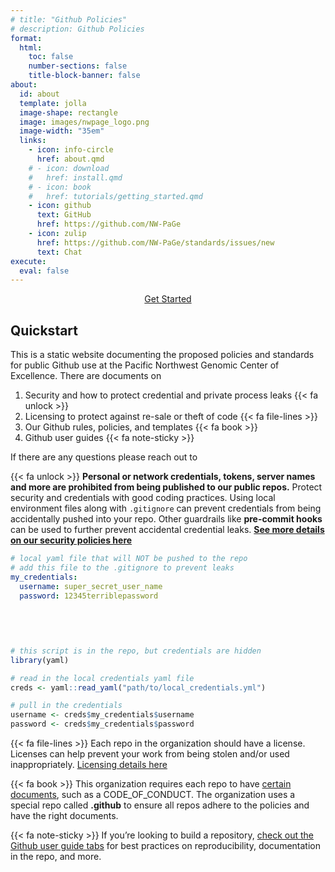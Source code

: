 ```yaml
---
# title: "Github Policies"
# description: Github Policies
format: 
  html: 
    toc: false
    number-sections: false
    title-block-banner: false
about:
  id: about
  template: jolla
  image-shape: rectangle
  image: images/nwpage_logo.png
  image-width: "35em"
  links:
    - icon: info-circle
      href: about.qmd
    # - icon: download
    #   href: install.qmd
    # - icon: book
    #   href: tutorials/getting_started.qmd
    - icon: github
      text: GitHub
      href: https://github.com/NW-PaGe
    - icon: zulip
      href: https://github.com/NW-PaGe/standards/issues/new
      text: Chat
execute: 
  eval: false
---
```


::: {#about}
:::

<center>

::: hover-button
<body><a href="#collapseQuickstart" class="hover-button" data-bs-toggle="collapse"
    role="button" aria-expanded="false" aria-controls="collapseQuickstart"> Get Started </a></body>
:::

</center>

::: {#collapseQuickstart .collapse}
## Quickstart

This is a static website documenting the proposed policies and standards for public Github use at the Pacific Northwest Genomic Center of Excellence. There are documents on

1.  Security and how to protect credential and private process leaks {{< fa unlock >}}
2.  Licensing to protect against re-sale or theft of code {{< fa file-lines >}}
3.  Our Github rules, policies, and templates {{< fa book >}}
4.  Github user guides {{< fa note-sticky >}}

If there are any questions please reach out to

::: {.column-screen-inset-shaded layout-nrow="1"}
{{< fa unlock >}} **Personal or network credentials, tokens, server names and more are prohibited from being published to our public repos.** Protect security and credentials with good coding practices. Using local environment files along with `.gitignore` can prevent credentials from being accidentally pushed into your repo. Other guardrails like **pre-commit hooks** can be used to further prevent accidental credential leaks. [**See more details on our security policies here**](std/security.qmd)

```yaml
# local yaml file that will NOT be pushed to the repo
# add this file to the .gitignore to prevent leaks
my_credentials:
  username: super_secret_user_name
  password: 12345terriblepassword
  
  
  
  
```

```r
# this script is in the repo, but credentials are hidden
library(yaml)

# read in the local credentials yaml file
creds <- yaml::read_yaml("path/to/local_credentials.yml")

# pull in the credentials
username <- creds$my_credentials$username
password <- creds$my_credentials$password
```
:::

::: {.column-screen-inset-shaded layout-nrow="1"}
{{< fa file-lines >}} Each repo in the organization should have a license. Licenses can help prevent your work from being stolen and/or used inappropriately. [Licensing details here](std/lic.qmd)

{{< fa book >}} This organization requires each repo to have [certain documents](std/templates.qmd), such as a CODE_OF_CONDUCT. The organization uses a special repo called **.github** to ensure all repos adhere to the policies and have the right documents.

{{< fa note-sticky >}} If you're looking to build a repository, [check out the Github user guide tabs](tools/how_to.qmd) for best practices on reproducibility, documentation in the repo, and more.
:::
:::

```{=html}
<!--

![](images/DOH_logo_primary.jpg){style="float: center;" fig-alt="Hex logo that says \"Data Science in a Box\"" fig-align="center" width="250"}

Documentation for how to structure and standardize the public Github Organization
# Preface {.unnumbered}

![](images/DOH_logo_primary.jpg){style="float: right;" fig-alt="Hex logo that says \"Data Science in a Box\"" fig-align="right" width="250"}

This is a static website documenting the proposed standards for public Github use at the Pacific Northwest Genomic Center of Excellence. There are documents on 

1.    Security and how to protect credential and private process leaks
2.    Licensing to protect re-sale or theft of code
3.    Github Organization templates and Infrastructure as Code (IaC)
4.    Managing credentials
5.    Publishing code to the public repositories


If there are any questions please reach out to 

-->
```
